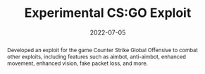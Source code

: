 ---
title: 'Experimental CS:GO Exploit'
abstract: Developed an exploit for the game Counter Strike Global Offensive to combat other exploits, including features such as aimbot, anti-aimbot, enhanced movement, enhanced vision, fake packet loss, and more.
date: '2022-07-05'
banner: /static/hello-world-banner.jpg
---